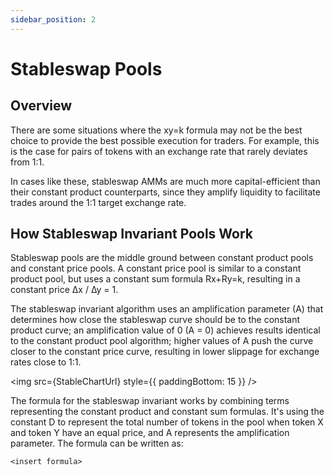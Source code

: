 ```yaml
---
sidebar_position: 2
---
```




# Stableswap Pools

## Overview

There are some situations where the xy=k formula may not be the best choice to provide the best possible execution for traders. For example, this is the case for pairs of tokens with an exchange rate that rarely deviates from 1:1.

In cases like these, stableswap AMMs are much more capital-efficient than their constant product counterparts, since they amplify liquidity to facilitate trades around the 1:1 target exchange rate.

## How Stableswap Invariant Pools Work​

Stableswap pools are the middle ground between constant product pools and constant price pools. A constant price pool is similar to a constant product pool, but uses a constant sum formula Rx+Ry=k, resulting in a constant price ∆x / ∆y = 1.

The stableswap invariant algorithm uses an amplification parameter (A) that determines how close the stableswap curve should be to the constant product curve; an amplification value of 0 (A = 0) achieves results identical to the constant product pool algorithm; higher values of A push the curve closer to the constant price curve, resulting in lower slippage for exchange rates close to 1:1.

<img src={StableChartUrl} style={{ paddingBottom: 15 }} />

The formula for the stableswap invariant works by combining terms representing the constant product and constant sum formulas. It's using the constant D to represent the total number of tokens in the pool when token X and token Y have an equal price, and A represents the amplification parameter. The formula can be written as:

`<insert formula>`


